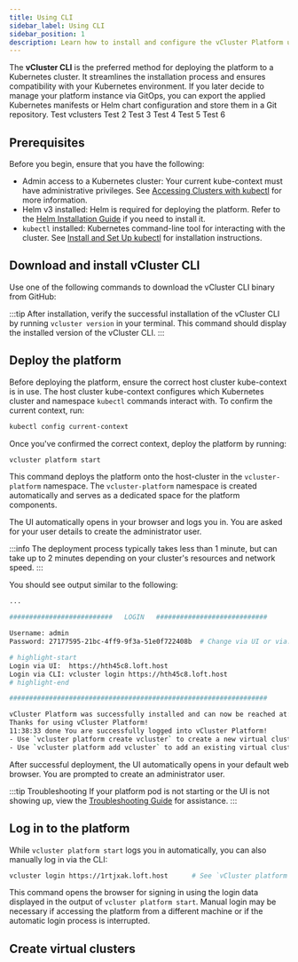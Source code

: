 ```yaml
---
title: Using CLI
sidebar_label: Using CLI
sidebar_position: 1
description: Learn how to install and configure the vCluster Platform using the vCluster CLI.
---
```



The **vCluster CLI** is the preferred method for deploying the platform to a Kubernetes cluster.
It streamlines the installation process and ensures compatibility with your Kubernetes environment.
If you later decide to manage your platform instance via GitOps, you can export the applied Kubernetes manifests or Helm chart configuration and store them in a Git repository.
Test vclusters
Test 2
Test 3
Test 4
Test 5
Test 6

## Prerequisites

Before you begin, ensure that you have the following:

- Admin access to a Kubernetes cluster: Your current kube-context must have administrative privileges. See [Accessing Clusters with kubectl](https://kubernetes.io/docs/tasks/tools/#kubectl) for more information.
- Helm v3 installed: Helm is required for deploying the platform. Refer to the [Helm Installation Guide](https://helm.sh/docs/intro/install/) if you need to install it.
- `kubectl` installed: Kubernetes command-line tool for interacting with the cluster. See [Install and Set Up kubectl](https://kubernetes.io/docs/tasks/tools/#kubectl) for installation instructions.

## Download and install vCluster CLI

Use one of the following commands to download the vCluster CLI binary from GitHub:

<InstallCLI />

:::tip
After installation, verify the successful installation of the vCluster CLI by running `vcluster version` in your terminal. This command should display the installed version of the vCluster CLI.
:::

## Deploy the platform

Before deploying the platform, ensure the correct host cluster kube-context is in use. The host cluster kube-context configures which Kubernetes cluster and namespace `kubectl` commands interact with. To confirm the current context, run:

```bash title="Get the current Kubernetes context"
kubectl config current-context
```

Once you've confirmed the correct context, deploy the platform by running:

```bash title="Deploy the platform"
vcluster platform start
```

This command deploys the platform onto the host-cluster in the `vcluster-platform` namespace.
The `vcluster-platform` namespace is created automatically and serves as a
dedicated space for the platform components.

The UI automatically opens in your browser and logs you in. You are asked for your user details to create the administrator user.

:::info
The deployment process typically takes less than 1 minute, but can take up to 2 minutes depending on your cluster's resources and network speed.
:::

You should see output similar to the following:

```bash title="Platform installation output"
...

##########################   LOGIN   ############################

Username: admin
Password: 27177595-21bc-4ff9-9f3a-51e0f722408b  # Change via UI or via: vcluster platform reset password

# highlight-start
Login via UI:  https://hth45c8.loft.host
Login via CLI: vcluster login https://hth45c8.loft.host
# highlight-end

#################################################################

vCluster Platform was successfully installed and can now be reached at: https://hth45c8.loft.host
Thanks for using vCluster Platform!
11:38:33 done You are successfully logged into vCluster Platform!
- Use `vcluster platform create vcluster` to create a new virtual cluster
- Use `vcluster platform add vcluster` to add an existing virtual cluster to a vCluster platform instance
```

After successful deployment, the UI automatically opens in your default web
browser. You are prompted to create an administrator user.

:::tip Troubleshooting
If your platform pod is not starting or the UI is not showing up, view the [Troubleshooting Guide](../use-platform/troubleshooting) for assistance.
:::

## Log in to the platform

While `vcluster platform start` logs you in automatically, you can also manually log in via the CLI:

```bash title="Platform login"
vcluster login https://1rtjxak.loft.host      # See `vCluster platform start` output for login credentials and your actual sub-domain name (auto-generated).
```

This command opens the browser for signing in using the login data displayed in the output of `vcluster platform start`. Manual login may be necessary if accessing the platform from a different machine or if the automatic login process is interrupted.

## Create virtual clusters

<InstallNextSteps />
